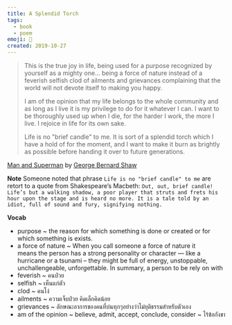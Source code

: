```yaml
---
title: A Splendid Torch
tags:
  - book
  - poem
emoji: 📖
created: 2019-10-27
---
```


> This is the true joy in life, being used for a purpose recognized by yourself as a mighty one… being a force of nature instead of a feverish selfish clod of ailments and grievances complaining that the world will not devote itself to making you happy.
>
> I am of the opinion that my life belongs to the whole community and as long as I live it is my privilege to do for it whatever I can. I want to be thoroughly used up when I die, for the harder I work, the more I live. I rejoice in life for its own sake.
>
> Life is no "brief candle" to me. It is sort of a splendid torch which I have a hold of for the moment, and I want to make it burn as brightly as possible before handing it over to future generations.

[Man and Superman](https://www.gutenberg.org/files/3328/3328-h/3328-h.htm) by [George Bernard Shaw](https://en.wikipedia.org/wiki/George_Bernard_Shaw)

**Note**
Someone noted that phrase `Life is no "brief candle" to me` are retort to a quote from Shakespeare’s Macbeth: `Out, out, brief candle! Life’s but a walking shadow, a poor player that struts and frets his hour upon the stage and is heard no more. It is a tale told by an idiot, full of sound and fury, signifying nothing.`

**Vocab**

- purpose ~ the reason for which something is done or created or for which something is exists.
- a force of nature ~ When you call someone a force of nature it means the person has a strong personality or character — like a hurricane or a tsunami – they might be full of energy, unstoppable, unchallengeable, unforgettable. In summary, a person to be rely on with
- feverish ~ คนป่วย
- selfish ~ เห็นแก่ตัว
- clod ~ คนโง่
- ailments ~ ความเจ็บป่วย คิดเล็กคิดน้อย
- grievances ~ ลักษณะอาการของคนที่บ่นทุกๆอย่างว่าไม่ยุติธรรมสำหรับตัวเอง
- am of the opinion ~ believe, admit, accept, conclude, consider ~ ไร้ข้อกังขา
